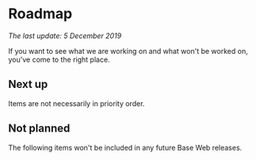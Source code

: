 <!--
Copyright (c) 2018-2020 Uber Technologies, Inc.

This source code is licensed under the MIT license found in the
LICENSE file in the root directory of this source tree.
-->



# Roadmap

_The last update: 5 December 2019_

If you want to see what we are working on and what won't be worked on, you've come to the right place.

## Next up

Items are not necessarily in priority order.

<Table
  columns={['Feature']}
  data={[
    ['Monolithic engine for Styletron (support child selectors)'],
    ['Support for nested overrides in the playground'],
    ['Better mobile support for all components'],
    ['Updated visuals for the sidebar and tree view components'],
    ['VS Code plugin'],
  ]}
/>

## Not planned

The following items won't be included in any future Base Web releases.

<Table
  columns={['Feature']}
  data={[['Support for react-form, formik, or similar out of the box']]}
/>
